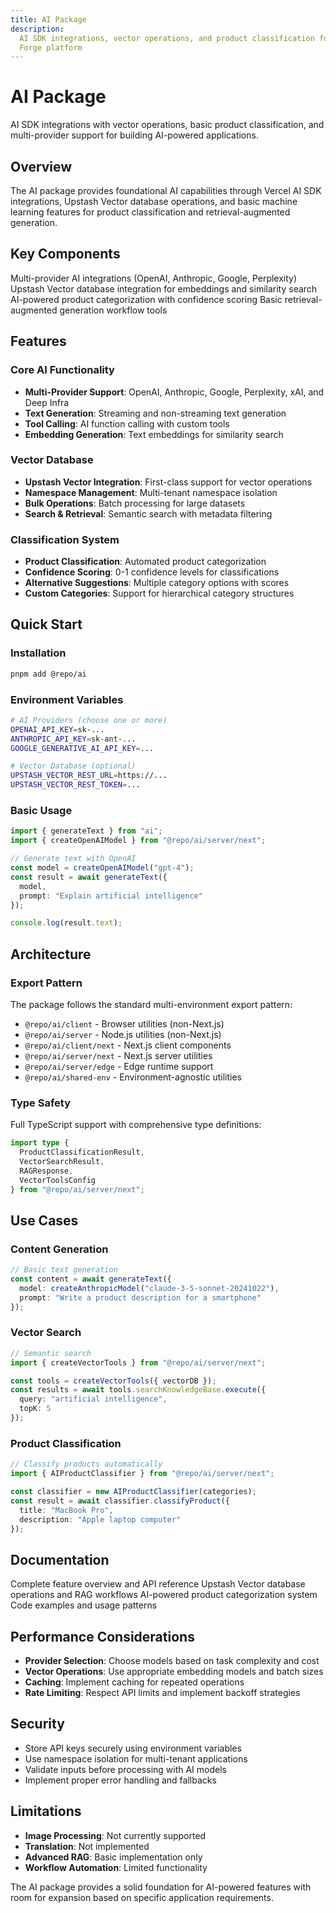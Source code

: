```yaml
---
title: AI Package
description:
  AI SDK integrations, vector operations, and product classification for the
  Forge platform
---
```


# AI Package

AI SDK integrations with vector operations, basic product classification, and
multi-provider support for building AI-powered applications.

## Overview

The AI package provides foundational AI capabilities through Vercel AI SDK
integrations, Upstash Vector database operations, and basic machine learning
features for product classification and retrieval-augmented generation.

## Key Components

<CardGroup cols={2}>
  <Card
    title="AI SDK Providers"
    icon="code"
    href="/packages/ai/overview#ai-sdk-providers"
  >
    Multi-provider AI integrations (OpenAI, Anthropic, Google, Perplexity)
  </Card>
  <Card
    title="Vector Operations"
    icon="vector-square"
    href="/packages/ai/upstash-vector"
  >
    Upstash Vector database integration for embeddings and similarity search
  </Card>
  <Card
    title="Product Classification"
    icon="tags"
    href="/packages/ai/product-classification"
  >
    AI-powered product categorization with confidence scoring
  </Card>
  <Card
    title="RAG Framework"
    icon="search"
    href="/packages/ai/overview#rag-workflow"
  >
    Basic retrieval-augmented generation workflow tools
  </Card>
</CardGroup>

## Features

### Core AI Functionality

- **Multi-Provider Support**: OpenAI, Anthropic, Google, Perplexity, xAI, and
  Deep Infra
- **Text Generation**: Streaming and non-streaming text generation
- **Tool Calling**: AI function calling with custom tools
- **Embedding Generation**: Text embeddings for similarity search

### Vector Database

- **Upstash Vector Integration**: First-class support for vector operations
- **Namespace Management**: Multi-tenant namespace isolation
- **Bulk Operations**: Batch processing for large datasets
- **Search & Retrieval**: Semantic search with metadata filtering

### Classification System

- **Product Classification**: Automated product categorization
- **Confidence Scoring**: 0-1 confidence levels for classifications
- **Alternative Suggestions**: Multiple category options with scores
- **Custom Categories**: Support for hierarchical category structures

## Quick Start

### Installation

```bash
pnpm add @repo/ai
```

### Environment Variables

```bash
# AI Providers (choose one or more)
OPENAI_API_KEY=sk-...
ANTHROPIC_API_KEY=sk-ant-...
GOOGLE_GENERATIVE_AI_API_KEY=...

# Vector Database (optional)
UPSTASH_VECTOR_REST_URL=https://...
UPSTASH_VECTOR_REST_TOKEN=...
```

### Basic Usage

```typescript
import { generateText } from "ai";
import { createOpenAIModel } from "@repo/ai/server/next";

// Generate text with OpenAI
const model = createOpenAIModel("gpt-4");
const result = await generateText({
  model,
  prompt: "Explain artificial intelligence"
});

console.log(result.text);
```

## Architecture

### Export Pattern

The package follows the standard multi-environment export pattern:

- `@repo/ai/client` - Browser utilities (non-Next.js)
- `@repo/ai/server` - Node.js utilities (non-Next.js)
- `@repo/ai/client/next` - Next.js client components
- `@repo/ai/server/next` - Next.js server utilities
- `@repo/ai/server/edge` - Edge runtime support
- `@repo/ai/shared-env` - Environment-agnostic utilities

### Type Safety

Full TypeScript support with comprehensive type definitions:

```typescript
import type {
  ProductClassificationResult,
  VectorSearchResult,
  RAGResponse,
  VectorToolsConfig
} from "@repo/ai/server/next";
```

## Use Cases

### Content Generation

```typescript
// Basic text generation
const content = await generateText({
  model: createAnthropicModel("claude-3-5-sonnet-20241022"),
  prompt: "Write a product description for a smartphone"
});
```

### Vector Search

```typescript
// Semantic search
import { createVectorTools } from "@repo/ai/server/next";

const tools = createVectorTools({ vectorDB });
const results = await tools.searchKnowledgeBase.execute({
  query: "artificial intelligence",
  topK: 5
});
```

### Product Classification

```typescript
// Classify products automatically
import { AIProductClassifier } from "@repo/ai/server/next";

const classifier = new AIProductClassifier(categories);
const result = await classifier.classifyProduct({
  title: "MacBook Pro",
  description: "Apple laptop computer"
});
```

## Documentation

<CardGroup cols={2}>
  <Card title="Package Overview" icon="book-open" href="/packages/ai/overview">
    Complete feature overview and API reference
  </Card>
  <Card
    title="Vector Integration"
    icon="database"
    href="/packages/ai/upstash-vector"
  >
    Upstash Vector database operations and RAG workflows
  </Card>
  <Card
    title="Product Classification"
    icon="robot"
    href="/packages/ai/product-classification"
  >
    AI-powered product categorization system
  </Card>
  <Card title="Examples" icon="code" href="/packages/ai/overview#quick-start">
    Code examples and usage patterns
  </Card>
</CardGroup>

## Performance Considerations

- **Provider Selection**: Choose models based on task complexity and cost
- **Vector Operations**: Use appropriate embedding models and batch sizes
- **Caching**: Implement caching for repeated operations
- **Rate Limiting**: Respect API limits and implement backoff strategies

## Security

- Store API keys securely using environment variables
- Use namespace isolation for multi-tenant applications
- Validate inputs before processing with AI models
- Implement proper error handling and fallbacks

## Limitations

- **Image Processing**: Not currently supported
- **Translation**: Not implemented
- **Advanced RAG**: Basic implementation only
- **Workflow Automation**: Limited functionality

The AI package provides a solid foundation for AI-powered features with room for
expansion based on specific application requirements.
